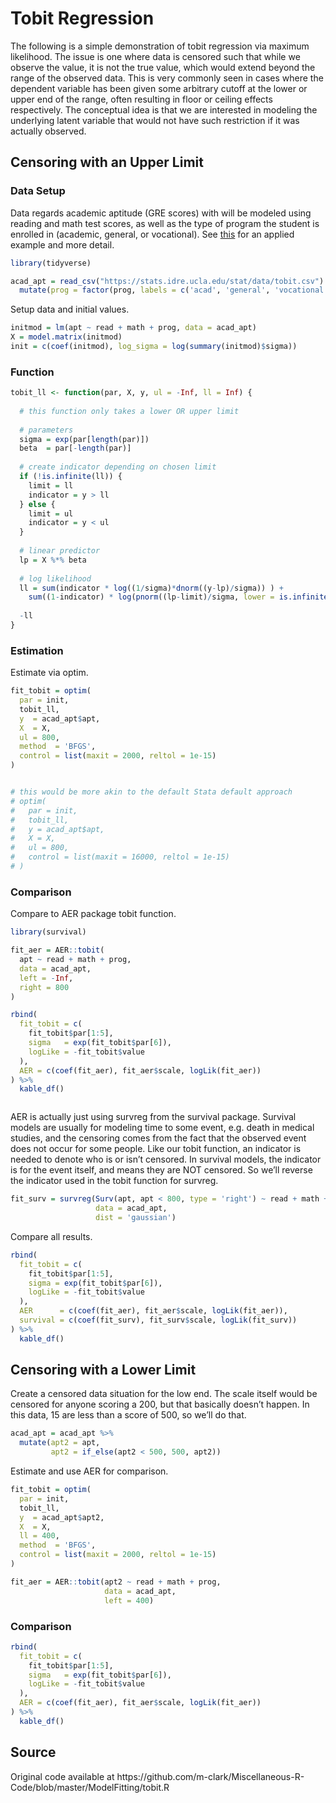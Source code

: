 # Tobit Regression


The following is a simple demonstration of tobit regression via maximum
likelihood. The issue is one where data is censored such that while we observe
the value, it is not the true value, which would extend beyond the range of the
observed data. This is very commonly seen in cases where the dependent variable
has been given some arbitrary cutoff at the lower or upper end of the range,
often resulting in floor or ceiling effects respectively. The conceptual idea is
that we are interested in modeling the underlying latent variable that would not
have such restriction if it was actually observed.


## Censoring with an Upper Limit

### Data Setup 

Data regards academic aptitude (GRE scores) with will be modeled using reading
and math test scores, as well as the type of program the student is enrolled in
(academic, general, or vocational).  See
[this](https://stats.idre.ucla.edu/r/dae/tobit-models/) for an applied example
and more detail.

```r
library(tidyverse)

acad_apt = read_csv("https://stats.idre.ucla.edu/stat/data/tobit.csv") %>%
  mutate(prog = factor(prog, labels = c('acad', 'general', 'vocational')))
```


Setup data and initial values.

```r
initmod = lm(apt ~ read + math + prog, data = acad_apt)
X = model.matrix(initmod)
init = c(coef(initmod), log_sigma = log(summary(initmod)$sigma))
```


### Function

```r
tobit_ll <- function(par, X, y, ul = -Inf, ll = Inf) {
  
  # this function only takes a lower OR upper limit
  
  # parameters
  sigma = exp(par[length(par)]) 
  beta  = par[-length(par)]
  
  # create indicator depending on chosen limit
  if (!is.infinite(ll)) {
    limit = ll
    indicator = y > ll
  } else {
    limit = ul
    indicator = y < ul
  }
  
  # linear predictor
  lp = X %*% beta
  
  # log likelihood
  ll = sum(indicator * log((1/sigma)*dnorm((y-lp)/sigma)) ) + 
    sum((1-indicator) * log(pnorm((lp-limit)/sigma, lower = is.infinite(ll))))
  
  -ll
}
```

### Estimation

Estimate via <span class="func" style = "">optim</span>.

```r
fit_tobit = optim(
  par = init,
  tobit_ll,
  y  = acad_apt$apt,
  X  = X,
  ul = 800,
  method  = 'BFGS',
  control = list(maxit = 2000, reltol = 1e-15)
)


# this would be more akin to the default Stata default approach
# optim(
#   par = init,
#   tobit_ll,
#   y = acad_apt$apt,
#   X = X,
#   ul = 800,
#   control = list(maxit = 16000, reltol = 1e-15)
# )
```



### Comparison

Compare to <span class="pack" style = "">AER</span> package tobit function.

```r
library(survival)

fit_aer = AER::tobit(
  apt ~ read + math + prog,
  data = acad_apt,
  left = -Inf,
  right = 800
)
```


```r
rbind(
  fit_tobit = c(
    fit_tobit$par[1:5],
    sigma   = exp(fit_tobit$par[6]),
    logLike = -fit_tobit$value
  ),
  AER = c(coef(fit_aer), fit_aer$scale, logLik(fit_aer))
) %>% 
  kable_df()
```


```r
```


<span class="pack" style = "">AER</span> is actually just using <span
class="func" style = "">survreg</span> from the <span class="pack" style =
"">survival</span> package. Survival models are usually for modeling time to
some event, e.g. death in medical studies, and the censoring comes from the fact
that the observed event does not occur for some people. Like our tobit function,
an indicator is needed to denote who is or isn't censored. In survival models,
the indicator is for the event itself, and means they are NOT censored.  So
we'll reverse the indicator used in the tobit function for <span class="func"
style = "">survreg</span>.

```r
fit_surv = survreg(Surv(apt, apt < 800, type = 'right') ~ read + math + prog,
                   data = acad_apt,
                   dist = 'gaussian')
```


Compare all results.

```r
rbind(
  fit_tobit = c(
    fit_tobit$par[1:5],
    sigma = exp(fit_tobit$par[6]),
    logLike = -fit_tobit$value
  ),
  AER      = c(coef(fit_aer), fit_aer$scale, logLik(fit_aer)),
  survival = c(coef(fit_surv), fit_surv$scale, logLik(fit_surv))
) %>% 
  kable_df()
```





## Censoring with a Lower Limit

Create a censored data situation for the low end.  The scale itself would be censored for anyone scoring a 200, but that basically doesn't happen. In this data, 15 are less than a score of 500, so we'll do that.

```r
acad_apt = acad_apt %>%
  mutate(apt2 = apt,
         apt2 = if_else(apt2 < 500, 500, apt2))
```

Estimate and use <span class="pack" style = "">AER</span> for comparison.

```r
fit_tobit = optim(
  par = init,
  tobit_ll,
  y  = acad_apt$apt2,
  X  = X,
  ll = 400,
  method  = 'BFGS',
  control = list(maxit = 2000, reltol = 1e-15)
)

fit_aer = AER::tobit(apt2 ~ read + math + prog,
                     data = acad_apt,
                     left = 400)
```


### Comparison

```r
rbind(
  fit_tobit = c(
    fit_tobit$par[1:5],
    sigma   = exp(fit_tobit$par[6]),
    logLike = -fit_tobit$value
  ),
  AER = c(coef(fit_aer), fit_aer$scale, logLik(fit_aer))
) %>% 
  kable_df()
```

## Source

Original code available at https://github.com/m-clark/Miscellaneous-R-Code/blob/master/ModelFitting/tobit.R
